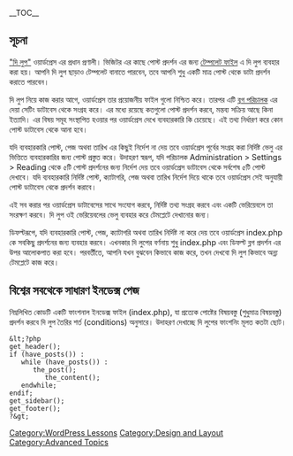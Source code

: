 {{Languages|
{{bn|দি লুপের ক্রিয়া}}
{{en|The Loop in Action}}
}}

{{bn:Stub}}

__TOC__

==সূচনা==
[[The Loop|"দি লুপ"]] ওয়ার্ডপ্রেস এর প্রধান প্রণালী। ভিজিটর এর কাছে পোস্ট প্রদর্শন এর জন্য [[Template|টেম্পলেট ফাইল]] এ দি লুপ ব্যবহার করা হয়। আপনি দি লুপ ছাড়াও টেম্পলেট বানাতে পারবেন, তবে আপনি শুধু একটি মাত্র পোস্ট থেকে ডাটা প্রদর্শন করাতে পারবেন।

দি লুপ নিয়ে কাজ করার আগে, ওয়ার্ডপ্রেস তার প্রয়োজনীয় ফাইল গুলো নিশ্চিত করে। তারপর এটি [[Registered_User_Features|ব্লগ পরিচালক]] এর দেয়া সেটিং ডাটাবেস থেকে সংগ্রহ করে। এর মধ্যে রয়েছে কতগুলো পোস্ট প্রদর্শন করবে, মন্তব্য সক্রিয় আছে কিনা ইত্যাদি।  এর বিষয় সমূহ সংস্থাপিত হওয়ার পর ওয়ার্ডপ্রেস দেখে ব্যবহারকারি কি চেয়েছে। এই তথ্য নির্ধারণ করে কোন পোস্ট ডাটাবেস থেকে আনা হবে।

যদি ব্যবহারকারি পোস্ট, পেজ অথবা তারিখ এর কিছুই নির্দেশ না দেয় তবে ওয়ার্ডপ্রেস পূর্বের সংগ্রহ করা নির্দিষ্ট ভেলু এর ভিত্তিতে ব্যবহারকারির জন্য পোস্ট প্রস্তুত করে। উদাহরণ স্বরূপ, যদি পরিচালক Administration > Settings > Reading থেকে ৫টি পোস্ট প্রদর্শনের জন্য নির্দেশ দেয় তবে ওয়ার্ডপ্রেস ডাটাবেস থেকে সর্বশেষ ৫টি পোস্ট দেখাবে। যদি ব্যবহারকারি নির্দিষ্ট পোস্ট, ক্যাটাগরি, পেজ অথবা তারিখ নির্দেশ দিয়ে থাকে তবে ওয়ার্ডপ্রেস সেই অনুযায়ী পোস্ট ডাটাবেস থেকে প্রদর্শন করাবে।

এই সব করার পর ওয়ার্ডপ্রেস ডাটাবেসের সাথে সংযোগ করবে, নির্দিষ্ট তথ্য সংগ্রহ করবে এবং একটি ভেরিয়েবলে তা সংরক্ষণ করবে। দি লুপ ওই ভেরিয়েবলের ভেলু ব্যবহার করে টেমপ্লেটে দেখানোর জন্য।

ডিফল্টরূপে, যদি ব্যবহারকারি পোস্ট, পেজ, ক্যাটাগরি অথবা তারিখ নির্দিষ্ট না করে দেয় তবে ওয়ার্ডপ্রেস index.php কে সবকিছু প্রদর্শনের জন্য ব্যবহার করবে। এখনকার দি লুপের বর্ণনায় শুধু index.php এবং ডিফল্ট ব্লগ প্রদর্শন এর উপর আলোকপাত করা হবে। পরবর্তীতে, আপনি যখন বুঝবেন কিভাবে কাজ করে, তখন দেখবো দি লুপ কিভাবে অন্ন্য টেমপ্লেটে কাজ করে।

==বিশ্বের সবথেকে সাধারণ ইনডেক্স পেজ==
নিম্নলিখিত কোডটি একটি ফাংশনাল ইনডেক্স ফাইল (index.php), যা প্রত্যেক পোষ্টের বিষয়বস্তু (শুধুমাত্র বিষয়বস্তু) প্রদর্শন করবে দি লুপ তৈরির শর্ত (conditions) অনুসারে। উদাহরণ দেখাচ্ছে দি লুপের ফাংশনিং মূলত কতটা ছোট।

<pre>
&lt;?php
get_header();
if (have_posts()) :
   while (have_posts()) :
      the_post();
         the_content();
   endwhile;
endif;
get_sidebar();
get_footer(); 
?&gt;
</pre>




[[Category:WordPress Lessons]]
[[Category:Design and Layout]]
[[Category:Advanced Topics]]